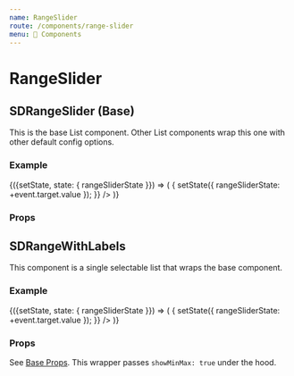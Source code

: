 ```yaml
---
name: RangeSlider
route: /components/range-slider
menu: 🔌 Components
---
```


# RangeSlider


## SDRangeSlider (Base)

This is the base List component. Other List components wrap this one with other default config options.

### Example

<Playground>
  <div class="docz-sdpi-wrapper">
    <DemoStateContainer
      initialState={{
        rangeSliderState: ''
      }}
    >
      {({setState, state: { rangeSliderState }}) => (
        <SDRangeSlider
          label="Range Slider"
          min={0}
          max={100}
          value={+rangeSliderState}
          onChange={event => {
            setState({
              rangeSliderState: +event.target.value
            });
          }}
        />
      )}
    </DemoStateContainer>
  </div>
</Playground>

### Props

<Props of={SDRangeSlider} />

## SDRangeWithLabels

This component is a single selectable list that wraps the base component.

### Example

<Playground>
  <div class="docz-sdpi-wrapper">
    <DemoStateContainer
      initialState={{
        rangeSliderState: ''
      }}
    >
      {({setState, state: { rangeSliderState }}) => (
        <SDRangeWithLabels
          label="Range Slider"
          min={0}
          max={100}
          value={+rangeSliderState}
          onChange={event => {
            setState({
              rangeSliderState: +event.target.value
            });
          }}
        />
      )}
    </DemoStateContainer>
  </div>
</Playground>

### Props

See [Base Props](#props). This wrapper passes `showMinMax: true` under the hood.
